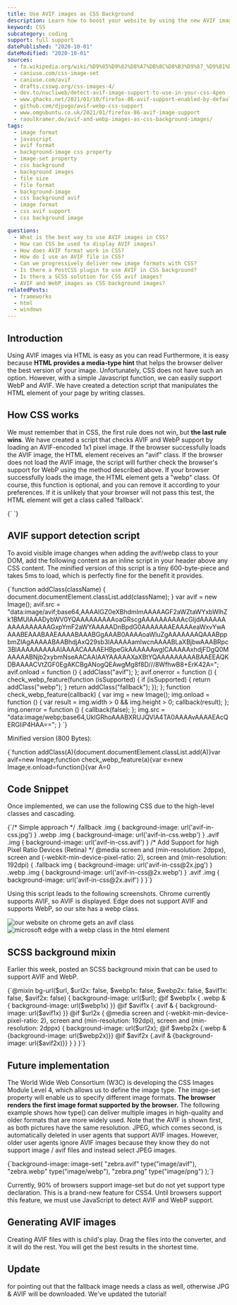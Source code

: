 ```yaml
---
title: Use AVIF images as CSS Background
description: Learn how to boost your website by using the new AVIF image format in the `background-images` of your CSS.
keyword: CSS
subcategory: coding
support: full support
datePublished: "2020-10-01"
dateModified: "2020-10-01"
sources:
  - fa.wikipedia.org/wiki/%D9%85%D9%82%D8%A7%DB%8C%D8%B3%D9%87_%D9%81%D8%B1%D9%85%D8%AA%E2%80%8C%D9%87%D8%A7%DB%8C_%D9%BE%D8%B1%D9%88%D9%86%D8%AF%D9%87%E2%80%8C%D9%87%D8%A7%DB%8C_%DA%AF%D8%B1%D8%A7%D9%81%DB%8C%DA%A9%DB%8C
  - caniuse.com/css-image-set
  - caniuse.com/avif
  - drafts.csswg.org/css-images-4/
  - dev.to/nucliweb/detect-avif-image-support-to-use-in-your-css-4pen
  - www.ghacks.net/2021/01/10/firefox-86-avif-support-enabled-by-default/
  - github.com/djpogo/avif-webp-css-support
  - www.omgubuntu.co.uk/2021/01/firefox-86-avif-image-support
  - raoulkramer.de/avif-and-webp-images-as-css-background-images/
tags:
  - image format
  - javascript
  - avif format
  - background-image css property
  - image-set property
  - css background
  - background images
  - file size
  - file format
  - background-image
  - css background avif
  - image format
  - css avif support
  - css background image

questions:
  - What is the best way to use AVIF images in CSS?
  - How can CSS be used to display AVIF images?
  - How does AVIF format work in CSS?
  - How do I use an AVIF file in CSS?
  - Can we progressively deliver new image formats with CSS?
  - Is there a PostCSS plugin to use AVIF in CSS background?
  - Is there a SCSS solution for CSS avif images?
  - AVIF and WebP images as CSS background images?
relatedPosts:
  - frameworks
  - html
  - windows
---
```


## Introduction

Using AVIF images via HTML is easy as you can read <Link text="in this tutorial." href="/blog/tutorials/html/" />
Furthermore, it is easy because **HTML provides a media-type hint** that helps the browser deliver the best version of your image. Unfortunately, CSS does not have such an option. However, with a simple Javascript function, we can easily support WebP and AVIF. We have created a detection script that manipulates the HTML element of your page by writing classes.

## How CSS works

We must remember that in CSS, the first rule does not win, but **the last rule wins**. We have created a script that checks AVIF and WebP support by loading an AVIF-encoded 1x1 pixel image. If the browser successfully loads the AVIF image, the HTML element receives an "avif" class.
If the browser does not load the AVIF image, the script will further check the browser's support for WebP using the method described above. If your browser successfully loads the image, the HTML element gets a "webp" class. Of course, this function is optional, and you can remove it according to your preferences.
If it is unlikely that your browser will not pass this test, the HTML element will get a class called 'fallback'.

<Syntax language="html">
{`<html class="fallback"></html> <!-- you have to use jpg (oh god)-->
<html class="webp"></html> <!-- you can use webp-->
<html class="avif"></html> <!-- you can use avif (heck yeah!)-->`}
</Syntax>

## AVIF support detection script

To avoid visible image changes when adding the avif/webp class to your DOM, add the following content as an inline script in your header above any CSS content. The minified version of this script is a tiny 600-byte-piece and takes 5ms to load, which is perfectly fine for the benefit it provides.

<Syntax language="javascript">
 {`function addClass(className) {
 document.documentElement.classList.add(className);
}
var avif = new Image();
avif.src =
 "data:image/avif;base64,AAAAIGZ0eXBhdmlmAAAAAGF2aWZtaWYxbWlhZk1BMUIAAADybWV0YQAAAAAAAAAoaGRscgAAAAAAAAAAcGljdAAAAAAAAAAAAAAAAGxpYmF2aWYAAAAADnBpdG0AAAAAAAEAAAAeaWxvYwAAAABEAAABAAEAAAABAAABGgAAAB0AAAAoaWluZgAAAAAAAQAAABppbmZlAgAAAAABAABhdjAxQ29sb3IAAAAAamlwcnAAAABLaXBjbwAAABRpc3BlAAAAAAAAAAIAAAACAAAAEHBpeGkAAAAAAwgICAAAAAxhdjFDgQ0MAAAAABNjb2xybmNseAACAAIAAYAAAAAXaXBtYQAAAAAAAAABAAEEAQKDBAAAACVtZGF0EgAKCBgANogQEAwgMg8f8D///8WfhwB8+ErK42A=";
avif.onload = function () {
 addClass("avif");
};
avif.onerror = function () {
 check_webp_feature(function (isSupported) {
  if (isSupported) {
   return addClass("webp");
  }
  return addClass("fallback");
 });
};
function check_webp_feature(callback) {
var img = new Image();
img.onload = function () {
var result = img.width > 0 && img.height > 0;
callback(result);
};
img.onerror = function () {
callback(false);
};
img.src =
"data:image/webp;base64,UklGRhoAAABXRUJQVlA4TA0AAAAvAAAAEAcQERGIiP4HAA==";
}
`}

</Syntax>

Minified version (800 Bytes):

<Syntax language="javascript">
  {`function addClass(A){document.documentElement.classList.add(A)}var avif=new Image;function check_webp_feature(a){var e=new Image;e.onload=function(){var A=0<e.width&&0<e.height;a(A)},e.onerror=function(){a(!1)},e.src="data:image/webp;base64,UklGRhoAAABXRUJQVlA4TA0AAAAvAAAAEAcQERGIiP4HAA=="}avif.src="data:image/avif;base64,AAAAIGZ0eXBhdmlmAAAAAGF2aWZtaWYxbWlhZk1BMUIAAADybWV0YQAAAAAAAAAoaGRscgAAAAAAAAAAcGljdAAAAAAAAAAAAAAAAGxpYmF2aWYAAAAADnBpdG0AAAAAAAEAAAAeaWxvYwAAAABEAAABAAEAAAABAAABGgAAAB0AAAAoaWluZgAAAAAAAQAAABppbmZlAgAAAAABAABhdjAxQ29sb3IAAAAAamlwcnAAAABLaXBjbwAAABRpc3BlAAAAAAAAAAIAAAACAAAAEHBpeGkAAAAAAwgICAAAAAxhdjFDgQ0MAAAAABNjb2xybmNseAACAAIAAYAAAAAXaXBtYQAAAAAAAAABAAEEAQKDBAAAACVtZGF0EgAKCBgANogQEAwgMg8f8D///8WfhwB8+ErK42A=",avif.onload=function(){addClass("avif")},avif.onerror=function(){check_webp_feature(function(A){return addClass(A?"webp":"fallback")})};`}
</Syntax>

## Code Snippet

Once implemented, we can use the following CSS due to the high-level classes and cascading.

<Syntax language="css">
  {`/* Simple approach */
.fallback .img { background-image: url('avif-in-css.jpg') }
.webp .img { background-image: url('avif-in-css.webp') }
.avif .img { background-image: url('avif-in-css.avif') }
/* Add Support for high Pixel Ratio Devices (Retina) */
@media
  screen and (min-resolution: 2dppx),
  screen and (-webkit-min-device-pixel-ratio: 2),
  screen and (min-resolution: 192dpi) {
  .fallback img { background-image: url('avif-in-css@2x.jpg') }
  .webp .img { background-image: url('avif-in-css@2x.webp') }
  .avif .img { background-image: url('avif-in-css@2x.avif') }
}`}
</Syntax>

Using this script leads to the following screenshots. Chrome currently supports AVIF, so AVIF is displayed. Edge does not support AVIF and supports WebP, so our site has a webp class.

<Image src="css-chrome" alt="our website on chrome gets an avif class" />
<Image
  src="css-edge"
  alt="microsoft edge with a webp class in the html element"
/>

## SCSS background mixin

Earlier this week, <Link href="raoulkramer.de/avif-and-webp-images-as-css-background-images/" text="Raoul Kramer" />
posted an SCSS background mixin that can be used to support AVIF and WebP.

<Syntax language="scss">
  {`@mixin bg-url($url, $url2x: false, $webp1x: false, $webp2x: false, $avif1x: false, $avif2x: false) {
 background-image: url($url);
 @if $webp1x { .webp & { background-image: url($webp1x) }}
 @if $avif1x { .avif & { background-image: url($avif1x) }}
 @if $url2x {
  @media
  screen and (-webkit-min-device-pixel-ratio: 2),
  screen and (min-resolution: 192dpi),
  screen and (min-resolution: 2dppx) {
   background-image: url($url2x);
   @if $webp2x {.webp & {background-image: url($webp2x)}}
   @if $avif2x {.avif & {background-image: url($avif2x)}}
  }
 }
}`}
</Syntax>

## Future implementation

The World Wide Web Consortium (W3C) is developing the CSS Images Module Level 4, which allows us to define the image type. The image-set property will enable us to specify different image formats. **The browser renders the first image format supported by the browser.**
The following example shows how type() can deliver multiple images in high-quality and older formats that are more widely used. Note that the AVIF is shown first, as both pictures have the same resolution. JPEG, which comes second, is automatically deleted in user agents that support AVIF images.
However, older user agents ignore AVIF images because they know they do not support image / avif files and instead select JPEG images.

<Syntax language="css">
  {`background-image:
 image-set(
  "zebra.avif" type("image/avif"),
  "zebra.webp" type("image/webp"),
  "zebra.png" type("image/png")
 );`}
</Syntax>

Currently, 90% of browsers support image-set but do not yet support type declaration. This is a brand-new feature for CSS4. Until browsers support this feature, we must use JavaScript to detect AVIF and WebP support.

## Generating AVIF images

Creating AVIF files with <Link text="avif.io" href="/" />
is child's play. Drag the files into the converter, and it will do the rest. You will get the best results in the shortest time.

## Update

<Link
  text="Huge thanks to Stephanie Hsu"
  href="github.com/justinschmitz97/avif.io/issues/74"
/> for pointing out that the fallback image needs a class as well, otherwise JPG
& AVIF will be downloaded. We've updated the tutorial!
